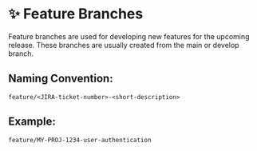 # ✨ Feature Branches

Feature branches are used for developing new features for the upcoming release. These branches are usually created from the main or develop branch.

## Naming Convention:

`feature/<JIRA-ticket-number>-<short-description>`

## Example:

`feature/MY-PROJ-1234-user-authentication`